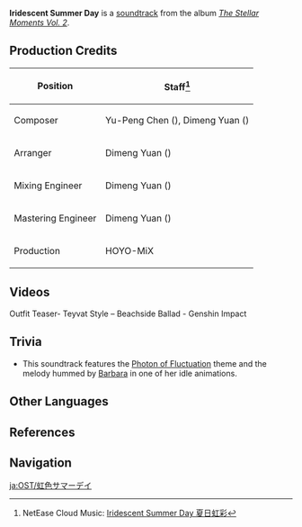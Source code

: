 {{Soundtrack Infobox
|title          =
|image          = The Stellar Moments Vol. 2.png
|album          = The Stellar Moments Vol. 2
|number         = 08
|featured       =
|featured2      =
|featured3      =
|featured_disc  =
|featured_disc2 =
|featured_disc3 =
|youtube_id     = hopQXbkXm94
|youtube_time   = 645
|spotify_id     = 2YuiAaoYrvafdBEwmw23Lh
|played_in      = Outfit Teaser
|during         = [https://youtu.be/watch?v=fAjw23j3P-4 Outfit Teaser: Teyvat Style – Beachside Ballad]
|domain         =
|previous       = Dance of Aphros
|next           = Drifter's Destiny
}}
'''Iridescent Summer Day''' is a [[soundtrack]] from the album ''[[The Stellar Moments Vol. 2]]''.

==Production Credits==
{| class="wikitable" style="text-align:left; height:0.5em"
! Position
! Staff<ref>NetEase Cloud Music: [https://music.163.com/#/song?id=1913532411 Iridescent Summer Day 夏日虹彩]</ref>
|-
! Composer
| Yu-Peng Chen ({{zh|陈致逸}}), Dimeng Yuan ({{zh|苑迪萌}})
|-
! Arranger
| Dimeng Yuan ({{zh|苑迪萌}})
|-
! Mixing Engineer
| Dimeng Yuan ({{zh|苑迪萌}})
|-
! Mastering Engineer
| Dimeng Yuan ({{zh|苑迪萌}})
|-
! Production
| HOYO-MiX
|}

==Videos==
<gallery>
Outfit Teaser- Teyvat Style – Beachside Ballad - Genshin Impact
</gallery>

==Trivia==
* This soundtrack features the [[Photon of Fluctuation]] theme and the melody hummed by [[Barbara]] in one of her idle animations.

==Other Languages==
{{Other Languages
|en      = Iridescent Summer Day
|zhs     = 夏日虹彩
|zhs_rm  = Xiàrì Hóngcǎi
|zht     = 夏日虹彩
|zht_rm  = Xiàrì Hóngcǎi
|zh_tl   = 
|ja      = 虹色サマーデイ
|ja_rm   = Niji-iro Samaa Dei
|ja_tl   = Rainbow-Colored Summer Day
|tr      = 
|tr_tl   = 
|it      = 
|it_tl   = 
}}

==References==
{{Reflist}}

==Navigation==
{{Soundtrack Navbox|The Stellar Moments}}

[[ja:OST/虹色サマーデイ]]